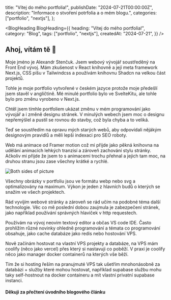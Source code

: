 
  title: "Vítej do mého portfolia!",
  publishDate: "2024-07-21T00:00:00Z",
  description: "Informace o stvoření potrfolia a o mém blogu.",
  categories: ["portfolio", "nextjs"],
};

<BlogHeading
  BlogHeading={{
    heading: "Vítej do mého portfolia!",
    category: "Blog",
    tags: ["portfolio", "nextjs"],
    createdAt: "2024-07-21",
  }}
/>

## Ahoj, vítám tě 👋

Moje jméno je <Link href="/">Alexandr Stenčuk</Link>. Jsem webový vývojář soustředěný na <Link href="https://roadmap.sh/frontend">Front End</Link> vývoj.
Mám zkušenost v <Link href="https://react.dev/">React knihovně</Link> a její meta framework <Link href="https://nextjs.org/">Next.js</Link>, CSS píšu v <Link href="https://tailwindcss.com/">Tailwindcss</Link> a používám knihovnu <Link href="https://ui.shadcn.com/">Shadcn</Link> na velkou část projektů.

Tohle je moje portfolio vytvořené v českém jazyce protože moje předešlí jsem stavěl v angličtině. Mé minulé portfolio bylo ve SvelteKitu, ale tohle
bylo pro změnu vyrobeno v <Link href="https://nextjs.org/">Next.js</Link>.

Chtěl jsem tímhle portfoliem ukázat změnu v mém programování jako vývojář a i změně designu stránek. V minulých webech jsem moc o designu nepřemýšlel a pustil
se rovnou do stavby, což byla chyba a to veliká.

Teď se soustředím na opravu mých starých webů, aby odpovídali nějákým designovým pravidlů a měli lepši indexaci pro SEO roboty.

Web má animace od <Link href="https://www.framer.com/motion/">Framer motion</Link> což mi přijde jako pěkná knihovna na udělání animacích lehkých tranzisí a zároveň zachování stylu stránky. Ačkoliv mi
přijde že jsem to s animacemi trochu přehnal a jejich tam moc, na druhou stranu jsou zase všechny krátké a rychlé.

<div className="justify-center items-center flex w-full">
  <Image
    src="/assets/bothSides.svg"
    alt="Both sides of picture"
    width={500}
    height={500}
    className="w-full max-w-[500px] object-cover"
  />
</div>

Všechny obrázky v portfoliu jsou ve formátu <Link href="https://cs.wikipedia.org/wiki/WebP">webp</Link> nebo <Link href="https://cs.wikipedia.org/wiki/Scalable_Vector_Graphics">svg</Link> a optimalizovány na maximum. Výkon je jeden z hlavních budů
o kterých se snažím ve všech projektech.

Rád vyvíjím webové stránky a zároveň se rád učím na podobné téma další technologie. Věc co mě poslední dobou zaujmula je zabezpečení stránek,
jako například používání správných <Link href="https://securityheaders.com/?q=stencukpage.com&followRedirects=on">hlaviček</Link> v http requestech.

Používám na vývoj <Link href="https://neovim.io/">neovim</Link> textový editor a občas <Link href="https://vscode.dev/">VS code IDE</Link>. Často prohlížím různé novinky ohledně programování a témata co programování obsahuje,
jako cache databáze jako <Link href="https://redis.io/">redis</Link> nebo hostování <Link href="https://cs.wikipedia.org/wiki/Virtu%C3%A1ln%C3%AD_priv%C3%A1tn%C3%AD_server">VPS</Link>.

Nově začínám hostovat na vlastní <Link href="https://cs.wikipedia.org/wiki/Virtu%C3%A1ln%C3%AD_priv%C3%A1tn%C3%AD_server">VPS</Link> projekty a databáze, na VPS mám <Link href="https://coolify.io/">coolify</Link> (něco jako vercel) přes který si nastavuji co poběží. V praxi je coolify něco jako
manager <Link href="https://www.docker.com/">docker</Link> containerů na kterých vše běží.

Tím že si hosting řeším na pranujmuté VPS tak ušetřím mnohonásobně za databázi + služby které mohou hostovat, například <Link href="https://supabase.com/">supabase</Link> službu mohu taky self-hostnout na
docker containeru a mít vlastní privatní supabase instanci.

#### Děkuji za přečtení úvodního blogového článku
